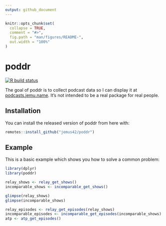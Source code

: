 ```yaml
---
output: github_document
---
```


<!-- README.md is generated from README.Rmd. Please edit that file -->

```r
knitr::opts_chunk$set(
  collapse = TRUE,
  comment = "#>",
  fig.path = "man/figures/README-",
  out.width = "100%"
)
```

# poddr

<!-- badges: start -->
[![R build status](https://github.com/jemus42/poddr/workflows/R-CMD-check/badge.svg)](https://github.com/jemus42/poddr/actions)
<!-- badges: end -->

The goal of poddr is to collect podcast data so I can display it at [podcasts.jemu.name](https://podcasts.jemu.name/). It's not intended to be a real package for real people.

## Installation

You can install the released version of poddr from here with:

``` r
remotes::install_github("jemus42/poddr")
```

## Example

This is a basic example which shows you how to solve a common problem:

```r
library(dplyr)
library(poddr)

relay_shows <- relay_get_shows()
incomparable_shows <- incomparable_get_shows()

glimpse(relay_shows)
glimpse(incomparable_shows)

relay_episodes <- relay_get_episodes(relay_shows)
incomparable_episodes <- incomparable_get_episodes(incomparable_shows)
atp <- atp_get_episodes()
```
